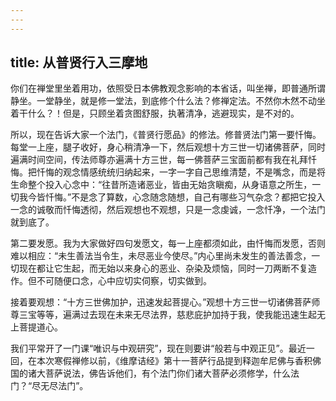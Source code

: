 ```yaml
---
---
---
```

title: 从普贤行入三摩地
---




你们在禅堂里坐着用功，依照受日本佛教观念影响的本省话，叫坐禅，即普通所谓静坐。一堂静坐，就是修一堂法，到底修个什么法？修禅定法。不然你木然不动坐着干什么？！但是，只顾坐着贪图舒服，执著清净，逃避现实，是不对的。

所以，现在告诉大家一个法门，《普贤行愿品》的修法。修普贤法门第一要忏悔。每堂一上座，腿子收好，身心稍清净一下，然后观想十方三世一切诸佛菩萨，同时遍满时间空间，传法师尊亦遍满十方三世，每一佛菩萨三宝面前都有我在礼拜忏悔。把忏悔的观念情感统统归纳起来，一字一字自己思维清楚，不是嘴念，而是将生命整个投入心念中：“往昔所造诸恶业，皆由无始贪瞋痴，从身语意之所生，一切我今皆忏悔。”不是念了算数，心念随念随想，自己有哪些习气杂念？都把它投入一念的诚敬而忏悔透彻，然后观想也不观想，只是一念虔诚，一念忏净，一个法门就到底了。

第二要发愿。我为大家做好四句发愿文，每一上座都须如此，由忏悔而发愿，否则难以相应：“未生善法当令生，未尽恶业今使尽。”内心里尚未发生的善法善念，一切现在都让它生起，而无始以来身心的恶业、杂染及烦恼，同时一刀两断不复造作。但不可随便口念，心中应切实伺察，切实做到。

接着要观想：“十方三世佛加护，迅速发起菩提心。”观想十方三世一切诸佛菩萨师尊三宝等等，遍满过去现在未来无尽法界，慈悲庇护加持于我，使我能迅速生起无上菩提道心。

我们平常开了一门课“唯识与中观研究”，现在则要讲“般若与中观正见”。最近一回，在本次寒假禅修以前，《维摩诘经》第十一菩萨行品提到释迦牟尼佛与香积佛国的诸大菩萨说法，佛告诉他们，有个法门你们诸大菩萨必须修学，什么法门？“尽无尽法门”。